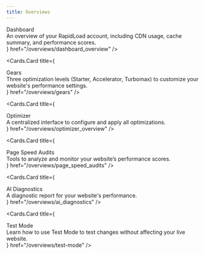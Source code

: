 ```yaml
---
title: Overviews
---
```



<style jsx global>{`
  
  .cards-container{
    display: flex;
    flex-direction: column;
  }

  .card-body .card-title{
    font-size: 18px;
    line-height: 1.2;
    font-weight: 600;
  }

  .card-body .card-description{
    font-size: 14px;
    line-height: 1.2;
    font-weight: 400;
    margin-top: 10px;
  }

`}</style>
 
<Cards className="cards-container">
  <Cards.Card
    title={
      <div className="card-body">
        <div className="card-title">
          Dashboard
        </div>
        <div className="card-description">
         An overview of your RapidLoad account, including CDN usage, cache summary, and performance scores.
        </div>
      </div>
    }
    href="/overviews/dashboard_overview"
  />

  <Cards.Card
    title={
      <div className="card-body">
        <div className="card-title">
          Gears
        </div>
        <div className="card-description">
          Three optimization levels (Starter, Accelerator, Turbomax) to customize
          your website's performance settings.
        </div>
      </div>
    }
    href="/overviews/gears"
  />

  <Cards.Card
    title={
      <div className="card-body">
        <div className="card-title">
          Optimizer
        </div>
        <div className="card-description">
          A centralized interface to configure and apply all optimizations.
        </div>
      </div>
    }
    href="/overviews/optimizer_overview"
  />

  <Cards.Card
    title={
      <div className="card-body">
        <div className="card-title">
          Page Speed Audits
        </div>
        <div className="card-description">
          Tools to analyze and monitor your website’s performance scores.
        </div>
      </div>
    }
    href="/overviews/page_speed_audits"
  />

  <Cards.Card
    title={
      <div className="card-body">
        <div className="card-title">
          AI Diagnostics
        </div>
        <div className="card-description">
          A diagnostic report for your website's performance.
        </div>
      </div>
    }
    href="/overviews/ai_diagnostics"
  />

  <Cards.Card
    title={
      <div className="card-body">
        <div className="card-title">
          Test Mode
        </div>
        <div className="card-description">
          Learn how to use Test Mode to test changes without affecting your live website.
        </div>
      </div>
    }
    href="/overviews/test-mode"
  />
</Cards>